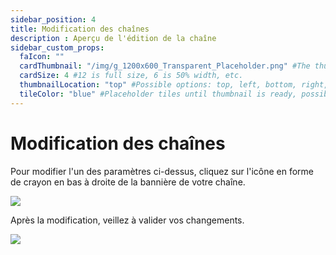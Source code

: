 ```yaml
---
sidebar_position: 4
title: Modification des chaînes
description : Aperçu de l'édition de la chaîne
sidebar_custom_props:
  faIcon: ""
  cardThumbnail: "/img/g_1200x600_Transparent_Placeholder.png" #The thumbnail on the category card.
  cardSize: 4 #12 is full size, 6 is 50% width, etc.
  thumbnailLocation: "top" #Possible options: top, left, bottom, right, none
  tileColor: "blue" #Placeholder tiles until thumbnail is ready, possible options: blue, cream, darkpurple, lightpurple, mauve, orange, pink, none
---
```


# Modification des chaînes

Pour modifier l'un des paramètres ci-dessus, cliquez sur l'icône en forme de crayon en bas à droite de la bannière de votre chaîne.

![](/img/fr/Modificationdeschaînes01A.png)

Après la modification, veillez à valider vos changements.

![](/img/fr/Modificationdeschaînes02A.png)
